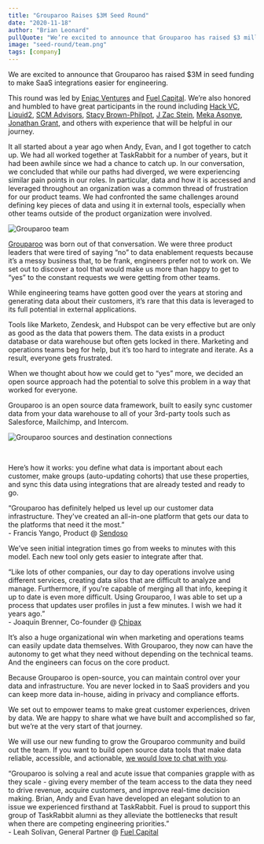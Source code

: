 ```yaml
---
title: "Grouparoo Raises $3M Seed Round"
date: "2020-11-18"
author: "Brian Leonard"
pullQuote: "We’re excited to announce that Grouparoo has raised $3 million in seed funding to make SaaS integrations easier for engineering. "
image: "seed-round/team.png"
tags: [company]
---
```


<p>
  We are excited to announce that Grouparoo has raised $3M in seed funding to
  make SaaS integrations easier for engineering.
</p>

This round was led by [Eniac Ventures](https://eniac.vc/) and [Fuel Capital](https://www.fuelcapital.com/). We’re also honored and humbled to have great participants in the round including [Hack VC](https://hack-vc.com/), [Liquid2](https://www.liquid2.vc), [SCM Advisors](https://www.scmadvisors.co.uk/), [Stacy Brown-Philpot](https://www.linkedin.com/in/stacyphilpot/), [J Zac Stein](https://www.linkedin.com/in/jzacstein/), [Meka Asonye](https://www.linkedin.com/in/mekaasonye/), [Jonathan Grant](https://www.linkedin.com/in/jonathanmgrant/), and others with experience that will be helpful in our journey.

It all started about a year ago when Andy, Evan, and I got together to catch up. We had all worked together at TaskRabbit for a number of years, but it had been awhile since we had a chance to catch up. In our conversation, we concluded that while our paths had diverged, we were experiencing similar pain points in our roles. In particular, data and how it is accessed and leveraged throughout an organization was a common thread of frustration for our product teams. We had confronted the same challenges around defining key pieces of data and using it in external tools, especially when other teams outside of the product organization were involved.

<Image
  centered
  alt="Grouparoo team"
  src="seed-round/team.jpg"
  width={700}
  height={526}
/>

[Grouparoo](https://www.grouparoo.com) was born out of that conversation. We were three product leaders that were tired of saying “no” to data enablement requests because it’s a messy business that, to be frank, engineers prefer not to work on. We set out to discover a tool that would make us more than happy to get to “yes” to the constant requests we were getting from other teams.

While engineering teams have gotten good over the years at storing and generating data about their customers, it’s rare that this data is leveraged to its full potential in external applications.

Tools like Marketo, Zendesk, and Hubspot can be very effective but are only as good as the data that powers them. The data exists in a product database or data warehouse but often gets locked in there. Marketing and operations teams beg for help, but it’s too hard to integrate and iterate. As a result, everyone gets frustrated.

When we thought about how we could get to “yes” more, we decided an open source approach had the potential to solve this problem in a way that worked for everyone.

Grouparoo is an open source data framework, built to easily sync customer data from your data warehouse to all of your 3rd-party tools such as Salesforce, Mailchimp, and Intercom.

<Image
  centered
  src="seed-round/bowtie.png"
  alt="Grouparoo sources and destination connections"
  width={700}
  height={371}
/>

<br />

Here’s how it works: you define what data is important about each customer, make groups (auto-updating cohorts) that use these properties, and sync this data using integrations that are already tested and ready to go.

<div
  className="imageOutline"
  style={{
    textAlign: "center",
    margin: "20px",
    padding: "20px",
  }}
>
  “Grouparoo has definitely helped us level up our customer data infrastructure.
  They've created an all-in-one platform that gets our data to the platforms
  that need it the most.”
  <br />- Francis Yango, Product @ <a
    href="http://sendoso.com"
    target="_blank"
    rel="noreferrer"
  >
    Sendoso
  </a>
</div>

We’ve seen initial integration times go from weeks to minutes with this model. Each new tool only gets easier to integrate after that.

<div
  className="imageOutline"
  style={{
    textAlign: "center",
    margin: "20px",
    padding: "20px",
  }}
>
  “Like lots of other companies, our day to day operations involve using
  different services, creating data silos that are difficult to analyze and
  manage. Furthermore, if you're capable of merging all that info, keeping it up
  to date is even more difficult. Using Grouparoo, I was able to set up a
  process that updates user profiles in just a few minutes. I wish we had it
  years ago.”
  <br />- Joaquín Brenner, Co-founder @ <a
    href="https://www.chipax.com"
    target="_blank"
    rel="noreferrer"
  >
    Chipax
  </a>
</div>

It’s also a huge organizational win when marketing and operations teams can easily update data themselves. With Grouparoo, they now can have the autonomy to get what they need without depending on the technical teams. And the engineers can focus on the core product.

Because Grouparoo is open-source, you can maintain control over your data and infrastructure. You are never locked in to SaaS providers and you can keep more data in-house, aiding in privacy and compliance efforts.

We set out to empower teams to make great customer experiences, driven by data. We are happy to share what we have built and accomplished so far, but we’re at the very start of that journey.

We will use our new funding to grow the Grouparoo community and build out the team. If you want to build open source data tools that make data reliable, accessible, and actionable, [we would love to chat with you](/about#careers).

<div
  className="imageOutline"
  style={{
    textAlign: "center",
    margin: "20px",
    padding: "20px",
  }}
>
  “Grouparoo is solving a real and acute issue that companies grapple with as
  they scale - giving every member of the team access to the data they need to
  drive revenue, acquire customers, and improve real-time decision making.
  Brian, Andy and Evan have developed an elegant solution to an issue we
  experienced firsthand at TaskRabbit. Fuel is proud to support this group of
  TaskRabbit alumni as they alleviate the bottlenecks that result when there are
  competing engineering priorities.”
  <br />- Leah Solivan, General Partner @ <a
    href="https://www.fuelcapital.com"
    target="_blank"
    rel="noreferrer"
  >
    Fuel Capital
  </a>
</div>
